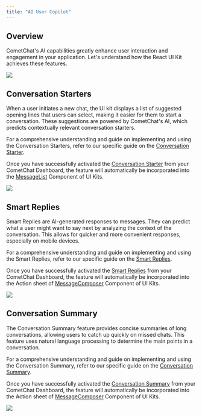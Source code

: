 ```yaml
---
title: "AI User Copilot"
---
```




## Overview

CometChat's AI capabilities greatly enhance user interaction and engagement in your application. Let's understand how the React UI Kit achieves these features.

<Frame>
  <img src="/images/d480aacc-ai_overview_web_screens-2c95c0a2c06b4c84dcd515a18308acf2.png" />
</Frame>

## Conversation Starters

When a user initiates a new chat, the UI kit displays a list of suggested opening lines that users can select, making it easier for them to start a conversation. These suggestions are powered by CometChat's AI, which predicts contextually relevant conversation starters.

For a comprehensive understanding and guide on implementing and using the Conversation Starters, refer to our specific guide on the [Conversation Starter](/docs/fundamentals/ai-user-copilot/conversation-starter).

Once you have successfully activated the [Conversation Starter](/docs/fundamentals/ai-user-copilot/conversation-starter) from your CometChat Dashboard, the feature will automatically be incorporated into the [MessageList](/docs/ui-kit/react/v5/message-list) Component of UI Kits.

<Frame>
  <img src="/images/1cad4411-ai_conversation_starter_web_screens-e086f83ee4ee395ce75328ecc6e7d45b.png" />
</Frame>

## Smart Replies

Smart Replies are AI-generated responses to messages. They can predict what a user might want to say next by analyzing the context of the conversation. This allows for quicker and more convenient responses, especially on mobile devices.

For a comprehensive understanding and guide on implementing and using the Smart Replies, refer to our specific guide on the [Smart Replies](/docs/fundamentals/ai-user-copilot/smart-replies).

Once you have successfully activated the [Smart Replies](/docs/fundamentals/ai-user-copilot/smart-replies) from your CometChat Dashboard, the feature will automatically be incorporated into the Action sheet of [MessageComposer](/docs/ui-kit/react/v5/message-composer) Component of UI Kits.

<Frame>
  <img src="/images/52f05152-ai_smart_replies_web_screens-8ac3840804809fd9402814764093c6fc.png" />
</Frame>

## Conversation Summary

The Conversation Summary feature provides concise summaries of long conversations, allowing users to catch up quickly on missed chats. This feature uses natural language processing to determine the main points in a conversation.

For a comprehensive understanding and guide on implementing and using the Conversation Summary, refer to our specific guide on the [Conversation Summary](/docs/fundamentals/ai-user-copilot/conversation-summary).

Once you have successfully activated the [Conversation Summary](/docs/fundamentals/ai-user-copilot/conversation-summary) from your CometChat Dashboard, the feature will automatically be incorporated into the Action sheet of [MessageComposer](/docs/ui-kit/react/v5/message-composer) Component of UI Kits.

<Frame>
  <img src="/images/d83c9272-ai_conversation_summary_web_screens-b5e1d99c765f9c0c6f1e80d2b7e89421.png" />
</Frame>
